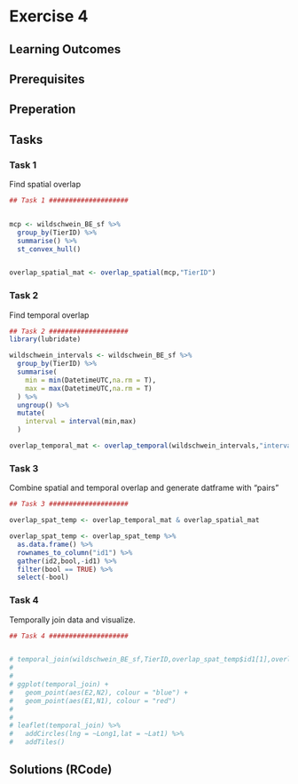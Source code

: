 # Exercise 4
<!-- Operationalize and find meet patterns  -->
<!-- Visualize spatial distribution of meet -->
<!-- Define functions -->


## Learning Outcomes


## Prerequisites


## Preperation

## Tasks

### Task 1

Find spatial overlap

```r
## Task 1 ####################


mcp <- wildschwein_BE_sf %>%
  group_by(TierID) %>%
  summarise() %>%
  st_convex_hull()


overlap_spatial_mat <- overlap_spatial(mcp,"TierID")

```

### Task 2

Find temporal overlap

```r
## Task 2 ####################
library(lubridate)

wildschwein_intervals <- wildschwein_BE_sf %>%
  group_by(TierID) %>%
  summarise(
    min = min(DatetimeUTC,na.rm = T),
    max = max(DatetimeUTC,na.rm = T)
  ) %>%
  ungroup() %>%
  mutate(
    interval = interval(min,max)
  )

overlap_temporal_mat <- overlap_temporal(wildschwein_intervals,"interval","TierID")


```

### Task 3

Combine spatial and temporal overlap and generate datframe with "pairs"
```r

## Task 3 ####################

overlap_spat_temp <- overlap_temporal_mat & overlap_spatial_mat

overlap_spat_temp <- overlap_spat_temp %>%
  as.data.frame() %>%
  rownames_to_column("id1") %>%
  gather(id2,bool,-id1) %>%
  filter(bool == TRUE) %>%
  select(-bool)
```


### Task 4

Temporally join data and visualize.

<!-- Todo: remove errors -->
```r
## Task 4 ####################


# temporal_join(wildschwein_BE_sf,TierID,overlap_spat_temp$id1[1],overlap_spat_temp$id2[1],DatetimeUTC,mult = "first",0)
# 
# 
# ggplot(temporal_join) +
#   geom_point(aes(E2,N2), colour = "blue") +
#   geom_point(aes(E1,N1), colour = "red")
# 
# 
# leaflet(temporal_join) %>%
#   addCircles(lng = ~Long1,lat = ~Lat1) %>%
#   addTiles()

```



## Solutions (RCode)

```r
```
